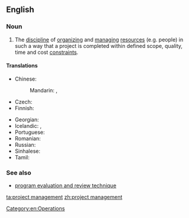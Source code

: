 ==English==
{{wikipedia}}

===Noun===
{{en-noun|head=[[project]] [[management]]|-}}

# {{context|operations|lang=en}} The [[discipline]] of [[organize|organizing]] and [[manage|managing]] [[resources]] (e.g. people) in such a way that a project is completed within defined scope, quality, time and cost [[constraint]]s.

====Translations====
{{trans-top|discipline of organizing and managing project resources}}
* Chinese:
*: Mandarin: {{t+|cmn|項目管理|sc=Hani}}, {{t|cmn|项目管理|tr=xiàngmù guǎnlǐ|sc=Hani}}
* Czech: {{t|cs|řízení projektů|n}}
* Finnish: {{t|fi|projektijohtaminen}}
{{trans-mid}}
* Georgian: {{t|ka|პროექტის მართვა|sc=Geor}}
* Icelandic: {{t|is|verkefnastjórnun|f}}, {{t|is|verkefnisstjórnun|f}}
* Portuguese: {{t+|pt|gerenciamento de projetos|m}}
* Romanian: {{t|ro|management de proiect|n}}
* Russian: {{t|ru|управление проектами|n|sc=Cyrl}}
* Sinhalese: {{t|si|ව්‍යාපෘති කළමනාකරණය|sc=Sinh}}
* Tamil: {{t|ta|செயற்றிட்ட முகாமைத்துவம்|sc=Taml}}
{{trans-bottom}}

===See also===
* [[program evaluation and review technique]]

[[Category:en:Operations]]

[[ta:project management]]
[[zh:project management]]